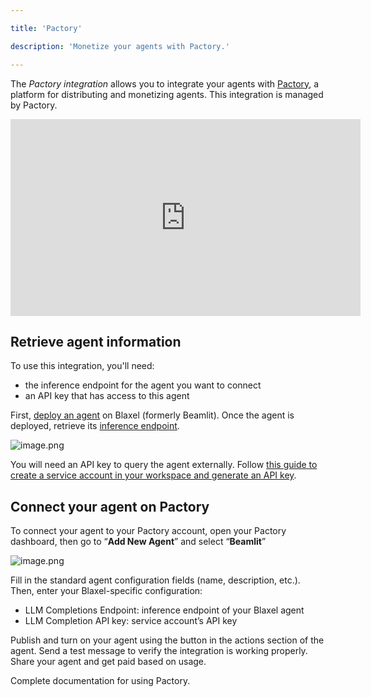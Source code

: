 ```yaml
---

title: 'Pactory'

description: 'Monetize your agents with Pactory.'

---
```


The *Pactory integration* allows you to integrate your agents with [Pactory](https://pactory.ai/connect-your-agent), a platform for distributing and monetizing agents. This integration is managed by Pactory.

<iframe
  width="560"
  height="315"
  src="https://www.youtube.com/embed/viHKcLdyq-s"
  title="YouTube video player"
  frameborder="0"
  allow="accelerometer; autoplay; clipboard-write; encrypted-media; gyroscope; picture-in-picture"
  allowfullscreen
></iframe>

## Retrieve agent information

To use this integration, you'll need:

- the inference endpoint for the agent you want to connect
- an API key that has access to this agent

First, [deploy an agent](../Agents/Deploy-an-agent) on Blaxel (formerly Beamlit). Once the agent is deployed, retrieve its [inference endpoint](../Agents/Query-agents).

![image.png](Pactory/image.png)

You will need an API key to query the agent externally. Follow [this guide to create a service account in your workspace and generate an API key](../Security/Service-accounts).

## Connect your agent on Pactory

To connect your agent to your Pactory account, open your Pactory dashboard, then go to “**Add New Agent**” and select “**Beamlit**”

![image.png](Pactory/image%201.png)

Fill in the standard agent configuration fields (name, description, etc.). Then, enter your Blaxel-specific configuration:

- LLM Completions Endpoint: inference endpoint of your Blaxel agent
- LLM Completion API key: service account’s API key

Publish and turn on your agent using the button in the actions section of the agent. Send a test message to verify the integration is working properly. Share your agent and get paid based on usage.

<Card title="Pactory Documentation" icon="book" href="https://docs.pactory.ai/integrations/beamlit">
Complete documentation for using Pactory.
</Card>